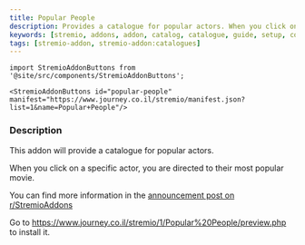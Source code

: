 ```yaml
---
title: Popular People
description: Provides a catalogue for popular actors. When you click on a specific actor, you are directed to their most popular movie.
keywords: [stremio, addons, addon, catalog, catalogue, guide, setup, configuration, install, link]
tags: [stremio-addon, stremio-addon:catalogues]
---
```

```mdx-code-block
import StremioAddonButtons from '@site/src/components/StremioAddonButtons';

<StremioAddonButtons id="popular-people" manifest="https://www.journey.co.il/stremio/manifest.json?list=1&name=Popular+People"/> 
```

<h3>Description</h3>

This addon will provide a catalogue for popular actors.

When you click on a specific actor, you are directed to their most popular movie.

You can find more information in the [announcement post on r/StremioAddons](https://www.reddit.com/r/StremioAddons/comments/1eo2z5t/popular_people_catalog_if_anyone_is_interested/)

Go to https://www.journey.co.il/stremio/1/Popular%20People/preview.php to install it. 